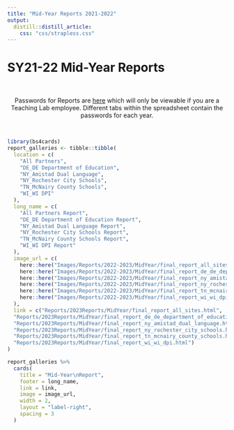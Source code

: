 ```yaml
---
title: "Mid-Year Reports 2021-2022"
output: 
  distill::distill_article:
    css: "css/strapless.css"
---
```


# SY21-22 Mid-Year Reports

<br>

<center> Passwords for Reports are <a href="https://docs.google.com/spreadsheets/d/1eAUdWEzc0R7WzpztOvutRp2FYDtpks37LSFV8sq8ezg/edit?usp=sharing" target="_blank">here</a> which will only be viewable if you are a Teaching Lab employee. Different tabs within the spreadsheet contain the passwords for each year. </center>

<br>

```r
library(bs4cards)
report_galleries <- tibble::tibble(
  location = c(
    "All Partners",
    "DE_DE Department of Education",
    "NY_Amistad Dual Language",
    "NY_Rochester City Schools",
    "TN_McNairy County Schools",
    "WI_WI DPI"
  ),
  long_name = c(
    "All Partners Report",
    "DE_DE Department of Education Report",
    "NY_Amistad Dual Language Report",
    "NY_Rochester City Schools Report",
    "TN_McNairy County Schools Report",
    "WI_WI DPI Report"
  ),
  image_url = c(
    here::here("Images/Reports/2022-2023/MidYear/final_report_all_sites.png"),
    here::here("Images/Reports/2022-2023/MidYear/final_report_de_de_department_of_education.png"),
    here::here("Images/Reports/2022-2023/MidYear/final_report_ny_amistad_dual_language.png"),
    here::here("Images/Reports/2022-2023/MidYear/final_report_ny_rochester_city_schools.png"),
    here::here("Images/Reports/2022-2023/MidYear/final_report_tn_mcnairy_county_schools.png"),
    here::here("Images/Reports/2022-2023/MidYear/final_report_wi_wi_dpi.png")
  ),
  link = c("Reports/2023Reports/MidYear/final_report_all_sites.html",
  "Reports/2023Reports/MidYear/final_report_de_de_department_of_education.html",
  "Reports/2023Reports/MidYear/final_report_ny_amistad_dual_language.html",
  "Reports/2023Reports/MidYear/final_report_ny_rochester_city_schools.html",
  "Reports/2023Reports/MidYear/final_report_tn_mcnairy_county_schools.html",
  "Reports/2023Reports/MidYear/final_report_wi_wi_dpi.html")
)

report_galleries %>%
  cards(
    title = "Mid-Year\nReport",
    footer = long_name,
    link = link,
    image = image_url,
    width = 2,
    layout = "label-right",
    spacing = 3
  )
```

